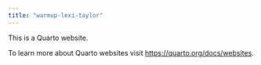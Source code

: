 ```yaml
---
title: "warmup-lexi-taylor"
---
```


This is a Quarto website.

To learn more about Quarto websites visit <https://quarto.org/docs/websites>.
